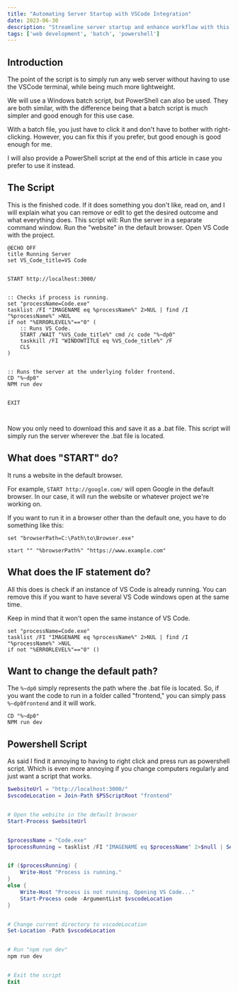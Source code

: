 ```yaml
---
title: "Automating Server Startup with VSCode Integration"
date: 2023-06-30
description: "Streamline server startup and enhance workflow with this guide on automating server startup and integrating it with Visual Studio Code for seamless development."
tags: ['web development', 'batch', 'powershell']
---
```


## Introduction

The point of the script is to simply run any web server without having to use the VSCode terminal, while being much more lightweight.

We will use a Windows batch script, but PowerShell can also be used. They are both similar, with the difference being that a batch script is much simpler and good enough for this use case.

With a batch file, you just have to click it and don't have to bother with right-clicking. However, you can fix this if you prefer, but good enough is good enough for me.

I will also provide a PowerShell script at the end of this article in case you prefer to use it instead.


## The Script

This is the finished code. If it does something you don't like, read on, and I will explain what you can remove or edit to get the desired outcome and what everything does.
This script will:
Run the server in a separate command window.
Run the "website" in the default browser.
Open VS Code with the project.

```code
@ECHO OFF
title Running Server
set VS_Code_title=VS Code


START http://localhost:3000/


:: Checks if process is running.
set "processName=Code.exe"
tasklist /FI "IMAGENAME eq %processName%" 2>NUL | find /I "%processName%" >NUL
if not "%ERRORLEVEL%"=="0" (
    :: Runs VS Code.
    START /WAIT "%VS_Code_title%" cmd /c code "%~dp0"
    taskkill /FI "WINDOWTITLE eq %VS_Code_title%" /F
    CLS
)


:: Runs the server at the underlying folder frontend.
CD "%~dp0"
NPM run dev


EXIT



```

Now you only need to download this and save it as a .bat file. This script will simply run the server wherever the .bat file is located.


## What does "START" do?

It runs a website in the default browser.

For example, `START http://google.com/` will open Google in the default browser. In our case, it will run the website or whatever project we're working on.

If you want to run it in a browser other than the default one, you have to do something like this:

```code
set "browserPath=C:\Path\to\Browser.exe"

start "" "%browserPath%" "https://www.example.com"
```


## What does the IF statement do?

All this does is check if an instance of VS Code is already running. You can remove this if you want to have several VS Code windows open at the same time.

Keep in mind that it won't open the same instance of VS Code.

```code
set "processName=Code.exe"
tasklist /FI "IMAGENAME eq %processName%" 2>NUL | find /I "%processName%" >NUL
if not "%ERRORLEVEL%"=="0" ()
```

## Want to change the default path?

The `%~dp0` simply represents the path where the .bat file is located. So, if you want the code to run in a folder called "frontend," you can simply pass `%~dp0frontend` and it will work.



```code
CD "%~dp0"
NPM run dev
```

## Powershell Script

As said I find it annoying to having to right click and press run as powershell script. Which is even more annoying if you change computers regularly and just want a script that works.

```powershell
$websiteUrl = "http://localhost:3000/"
$vscodeLocation = Join-Path $PSScriptRoot "frontend"


# Open the website in the default browser
Start-Process $websiteUrl


$processName = "Code.exe"
$processRunning = tasklist /FI "IMAGENAME eq $processName" 2>$null | Select-String -Pattern $processName


if ($processRunning) {
    Write-Host "Process is running."
}
else {
    Write-Host "Process is not running. Opening VS Code..."
    Start-Process code -ArgumentList $vscodeLocation
}


# Change current directory to vscodeLocation
Set-Location -Path $vscodeLocation


# Run "npm run dev"
npm run dev


# Exit the script
Exit
```

